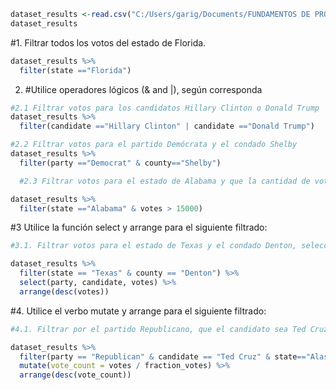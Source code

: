 ```{r}
dataset_results <-read.csv("C:/Users/garig/Documents/FUNDAMENTOS DE PROGRAMACIÓN Y SCRIPTING/primary_results.csv")
dataset_results

```

#1. Filtrar todos los votos del estado de Florida.
```{r}
dataset_results %>%
  filter(state =="Florida")


```

2. #Utilice operadores lógicos (& and |), según corresponda
```{r}
#2.1 Filtrar votos para los candidatos Hillary Clinton o Donald Trump
dataset_results %>%
  filter(candidate =="Hillary Clinton" | candidate =="Donald Trump")

```
```{r}
#2.2 Filtrar votos para el partido Demócrata y el condado Shelby
dataset_results %>%
  filter(party =="Democrat" & county=="Shelby")

```

```{r}
  #2.3 Filtrar votos para el estado de Alabama y que la cantidad de votos sea mayor a 15000

dataset_results %>%
  filter(state =="Alabama" & votes > 15000)
```

#3 Utilice la función select y arrange para el siguiente filtrado:
```{r}
#3.1. Filtrar votos para el estado de Texas y el condado Denton, seleccionando únicamente las columnas party, candidate, votes, luego ordene de forma descendente por la columna votes.

dataset_results %>%
  filter(state == "Texas" & county == "Denton") %>%
  select(party, candidate, votes) %>%
  arrange(desc(votes))


```

#4. Utilice el verbo mutate y arrange para el siguiente filtrado:
```{r}
#4.1. Filtrar por el partido Republicano, que el candidato sea Ted Cruz en el estado de Alaska, luego agregue una columna que se llame vote_count que sea la división de votes por fraction_votes (votes/fraction_votes), finalmente ordene de formadescendente por vote_count.

dataset_results %>%
  filter(party == "Republican" & candidate == "Ted Cruz" & state=="Alaska") %>%
  mutate(vote_count = votes / fraction_votes) %>%
  arrange(desc(vote_count))
  

```


